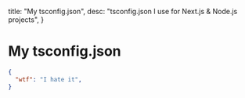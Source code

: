   title: "My tsconfig.json",
  desc: "tsconfig.json I use for Next.js & Node.js projects",
}


# My tsconfig.json


```json
{
  "wtf": "I hate it",
}
```
